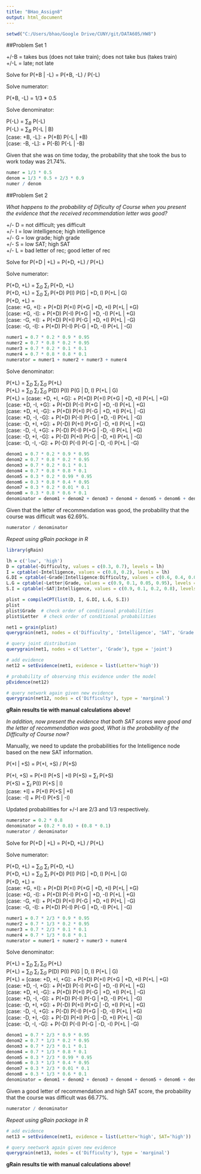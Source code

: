 ---
title: "BHao_Assign8"
output: html_document
---

```{r setup, include=FALSE}
setwd("C:/Users/bhao/Google Drive/CUNY/git/DATA605/HW8")
```

##Problem Set 1  

+/-B = takes bus (does not take train); does not take bus (takes train)   
+/-L = late; not late  

Solve for P(+B | -L) = P(+B, -L) / P(-L)

Solve numerator:  

P(+B, -L) = 1/3 * 0.5  

Solve denominator:  

P(-L) = $\sum$$_B$ P(-L)  
P(-L) = $\sum$$_B$ P(-L | B)  
[case: +B, -L]: + P(+B) P(-L | +B)  
[case: -B, -L]: + P(-B) P(-L | -B)  

Given that she was on time today, the probability that she took the bus to work today was 21.74%.  

```{r}
numer = 1/3 * 0.5  
denom = 1/3 * 0.5 + 2/3 * 0.9
numer / denom
```


##Problem Set 2  

*What happens to the probability of Dificulty of Course when you present the evidence that the received recommendation letter was good?*  

+/- D = not difficult; yes difficult  
+/- I = low intelligence; high intelligence  
+/- G = low grade; high grade  
+/- S = low SAT; high SAT  
+/- L = bad letter of rec; good letter of rec  

Solve for P(+D | +L) = P(+D, +L) / P(+L)  

Solve numerator:  

P(+D, +L) = $\sum$$_G$ $\sum$$_I$ P(+D, +L)  
P(+D, +L) = $\sum$$_G$ $\sum$$_I$ P(+D) P(I) P(G | +D, I) P(+L | G)  
P(+D, +L) =  
[case: +G, +I]: + P(+D) P(+I) P(+G | +D, +I) P(+L | +G)  
[case: +G, -I]: + P(+D) P(-I) P(+G | +D, -I) P(+L | +G)  
[case: -G, +I]: + P(+D) P(+I) P(-G | +D, +I) P(+L | -G)  
[case: -G, -I]: + P(+D) P(-I) P(-G | +D, -I) P(+L | -G)  

```{r}
numer1 = 0.7 * 0.2 * 0.9 * 0.95  
numer2 = 0.7 * 0.8 * 0.2 * 0.95
numer3 = 0.7 * 0.2 * 0.1 * 0.1
numer4 = 0.7 * 0.8 * 0.8 * 0.1
numerator = numer1 + numer2 + numer3 + numer4
```

Solve denominator:  

P(+L) = $\sum$$_D$ $\sum$$_I$ $\sum$$_G$ P(+L)  
P(+L) = $\sum$$_D$ $\sum$$_I$ $\sum$$_G$ P(D) P(I) P(G | D, I) P(+L | G)  
P(+L) = 
[case: +D, +I, +G]: + P(+D) P(+I) P(+G | +D, +I) P(+L | +G)  
[case: +D, -I, +G]: + P(+D) P(-I) P(+G | +D, -I) P(+L | +G)  
[case: +D, +I, -G]: + P(+D) P(+I) P(-G | +D, +I) P(+L | -G)  
[case: +D, -I, -G]: + P(+D) P(-I) P(-G | +D, -I) P(+L | -G)  
[case: -D, +I, +G]: + P(-D) P(+I) P(+G | -D, +I) P(+L | +G)  
[case: -D, -I, +G]: + P(-D) P(-I) P(+G | -D, -I) P(+L | +G)  
[case: -D, +I, -G]: + P(-D) P(+I) P(-G | -D, +I) P(+L | -G)  
[case: -D, -I, -G]: + P(-D) P(-I) P(-G | -D, -I) P(+L | -G)  

```{r}
denom1 = 0.7 * 0.2 * 0.9 * 0.95
denom2 = 0.7 * 0.8 * 0.2 * 0.95
denom3 = 0.7 * 0.2 * 0.1 * 0.1
denom4 = 0.7 * 0.8 * 0.8 * 0.1
denom5 = 0.3 * 0.2 * 0.99 * 0.95
denom6 = 0.3 * 0.8 * 0.4 * 0.95
denom7 = 0.3 * 0.2 * 0.01 * 0.1
denom8 = 0.3 * 0.8 * 0.6 * 0.1
denominator = denom1 + denom2 + denom3 + denom4 + denom5 + denom6 + denom7 + denom8
```

Given that the letter of recommendation was good, the probability that the course was difficult was 62.69%.  

```{r}
numerator / denominator
```

*Repeat using gRain package in R*  

```{r}
library(gRain)

lh = c('low', 'high')
D = cptable(~Difficulty, values = c(0.3, 0.7), levels = lh)
I = cptable(~Intelligence, values = c(0.8, 0.2), levels = lh)
G.DI = cptable(~Grade|Intelligence:Difficulty, values = c(0.6, 0.4, 0.01, 0.99, 0.8, 0.2, 0.1, 0.9), levels = lh)
L.G = cptable(~Letter|Grade, values = c(0.9, 0.1, 0.05, 0.95), levels = lh)
S.I = cptable(~SAT|Intelligence, values = c(0.9, 0.1, 0.2, 0.8), levels = lh)

plist = compileCPT(list(D, I, G.DI, L.G, S.I))
plist
plist$Grade  # check order of conditional probabilities
plist$Letter  # check order of conditional probabilities  
```

```{r}
net1 = grain(plist)
querygrain(net1, nodes = c('Difficulty', 'Intelligence', 'SAT', 'Grade', 'Letter'), type = 'marginal')
```

```{r}
# query joint distribution  
querygrain(net1, nodes = c('Letter', 'Grade'), type = 'joint')
```

```{r}
# add evidence  
net12 = setEvidence(net1, evidence = list(Letter='high'))

# probability of observing this evidence under the model  
pEvidence(net12)

# query network again given new evidence  
querygrain(net12, nodes = c('Difficulty'), type = 'marginal')  
```

**gRain results tie with manual calculations above!**  

*In addition, now present the evidence that both SAT scores were good and the letter of recommendation was good, What is the probability of the Difficulty of Course now?*  

Manually, we need to update the probabilities for the Intelligence node based on the new SAT information.  

P(+I | +S) = P(+I, +S) / P(+S)  

P(+I, +S) = P(+I) P(+S | +I) 
P(+S) = $\sum$$_I$ P(+S)  
P(+S) = $\sum$$_I$ P(I) P(+S | I)  
[case: +I] + P(+I) P(+S | +I)  
[case: -I] + P(-I) P(+S | -I)  

Updated probabilities for +/-I are 2/3 and 1/3 respectively.  

```{r}
numerator = 0.2 * 0.8  
denominator = (0.2 * 0.8) + (0.8 * 0.1)  
numerator / denominator  
```

Solve for P(+D | +L) = P(+D, +L) / P(+L)  

Solve numerator:  

P(+D, +L) = $\sum$$_G$ $\sum$$_I$ P(+D, +L)  
P(+D, +L) = $\sum$$_G$ $\sum$$_I$ P(+D) P(I) P(G | +D, I) P(+L | G)  
P(+D, +L) =  
[case: +G, +I]: + P(+D) P(+I) P(+G | +D, +I) P(+L | +G)  
[case: +G, -I]: + P(+D) P(-I) P(+G | +D, -I) P(+L | +G)  
[case: -G, +I]: + P(+D) P(+I) P(-G | +D, +I) P(+L | -G)  
[case: -G, -I]: + P(+D) P(-I) P(-G | +D, -I) P(+L | -G)  

```{r}
numer1 = 0.7 * 2/3 * 0.9 * 0.95  
numer2 = 0.7 * 1/3 * 0.2 * 0.95
numer3 = 0.7 * 2/3 * 0.1 * 0.1
numer4 = 0.7 * 1/3 * 0.8 * 0.1
numerator = numer1 + numer2 + numer3 + numer4
```

Solve denominator:  

P(+L) = $\sum$$_D$ $\sum$$_I$ $\sum$$_G$ P(+L)  
P(+L) = $\sum$$_D$ $\sum$$_I$ $\sum$$_G$ P(D) P(I) P(G | D, I) P(+L | G)  
P(+L) = 
[case: +D, +I, +G]: + P(+D) P(+I) P(+G | +D, +I) P(+L | +G)  
[case: +D, -I, +G]: + P(+D) P(-I) P(+G | +D, -I) P(+L | +G)  
[case: +D, +I, -G]: + P(+D) P(+I) P(-G | +D, +I) P(+L | -G)  
[case: +D, -I, -G]: + P(+D) P(-I) P(-G | +D, -I) P(+L | -G)  
[case: -D, +I, +G]: + P(-D) P(+I) P(+G | -D, +I) P(+L | +G)  
[case: -D, -I, +G]: + P(-D) P(-I) P(+G | -D, -I) P(+L | +G)  
[case: -D, +I, -G]: + P(-D) P(+I) P(-G | -D, +I) P(+L | -G)  
[case: -D, -I, -G]: + P(-D) P(-I) P(-G | -D, -I) P(+L | -G)  

```{r}
denom1 = 0.7 * 2/3 * 0.9 * 0.95
denom2 = 0.7 * 1/3 * 0.2 * 0.95
denom3 = 0.7 * 2/3 * 0.1 * 0.1
denom4 = 0.7 * 1/3 * 0.8 * 0.1
denom5 = 0.3 * 2/3 * 0.99 * 0.95
denom6 = 0.3 * 1/3 * 0.4 * 0.95
denom7 = 0.3 * 2/3 * 0.01 * 0.1
denom8 = 0.3 * 1/3 * 0.6 * 0.1
denominator = denom1 + denom2 + denom3 + denom4 + denom5 + denom6 + denom7 + denom8
```

Given a good letter of recommendation and high SAT score, the probability that the course was difficult was 66.77%.  

```{r}
numerator / denominator
```

*Repeat using gRain package in R*  

```{r}
# add evidence  
net13 = setEvidence(net1, evidence = list(Letter='high', SAT='high')) 

# query neetwork again given new evidence
querygrain(net13, nodes = c('Difficulty'), type = 'marginal')  
```

**gRain results tie with manual calculations above!**  

